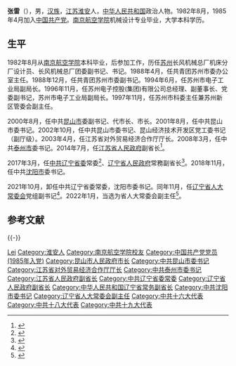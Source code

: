 {{Other uses|張雷}}
'''张雷'''（{{bd|1961年|7月||catIdx=Zhang张}}），男，[[汉族|汉族]]，[[江苏省|江苏]][[淮安市|淮安]]人，[[中华人民共和国|中华人民共和国]]政治人物。1982年8月，1985年4月加入[[中国共产党|中国共产党]]。[[南京航空航天大学|南京航空学院]]机械设计专业毕业，大学本科学历。

== 生平 ==
1982年8月从[[南京航空航天大学|南京航空学院]]本科毕业，后参加工作，历任[[苏州市|苏州]]长风机械总厂机床分厂设计员、长风机械总厂团委副书记、书记。1988年4月，任共青团苏州市委办公室主任。1988年12月，任共青团苏州市委副书记。1994年6月，任苏州市电子工业局副局长。1996年11月，任苏州电子控股(集团)有限公司总经理、副董事长、党委副书记，苏州市电子工业局副局长。1997年11月，任苏州市科委主任兼苏州新区管委会副主任。

2000年8月，任中共[[昆山市|昆山市]]委副书记、代市长、市长。2001年8月，任中共昆山市委书记。2002年10月，任中共昆山市委书记、昆山经济技术开发区党工委书记（副厅级）。2003年4月，任江苏省对外贸易经济合作厅厅长。2008年3月，任中共[[泰州市|泰州市]]委书记。2014年7月，任[[江苏省人民政府|江苏省人民政府]]副省长<ref>{{cite news|title=蓝绍敏当选泰州市人大主任 前任张雷已任江苏副省长|url=http://district.ce.cn/newarea/sddy/201501/26/t20150126_4434235_1.shtml|accessdate=2016-05-23|newspaper=中国经济网|archive-date=2022-06-21|archive-url=https://web.archive.org/web/20220621051646/http://district.ce.cn/newarea/sddy/201501/26/t20150126_4434235_1.shtml}}</ref>。

2017年3月，任[[中国共产党辽宁省委员会|中共辽宁省委]]常委<ref >{{cite web |url=http://www.ce.cn/xwzx/gnsz/gdxw/201703/28/t20170328_21519320.shtml |language= |title=中共中央批准：张雷、刘焕鑫任辽宁省委常委 |publisher=中国经济网 |date=2017年3月28日 |accessdate= |archive-date=2022年6月21日 |archive-url=https://web.archive.org/web/20220621051613/http://www.ce.cn/xwzx/gnsz/gdxw/201703/28/t20170328_21519320.shtml }}</ref>、[[辽宁省人民政府|辽宁省人民政府]]常務副省长<ref>{{cite web|title=张雷、崔枫林任辽宁省副省长，应中元为外事办主任|url=http://www.thepaper.cn/newsDetail_forward_1652635|publisher=澎湃新闻|accessdate=2017-04-01|archive-date=2022-06-22|archive-url=https://web.archive.org/web/20220622102117/http://www.thepaper.cn/newsDetail_forward_1652635}}</ref>。2018年11月，任中共[[沈阳市|沈阳市]]委书记。

2021年10月，卸任中共辽宁省委常委，沈阳市委书记。同年11月，任[[辽宁省人民代表大会常务委员会|辽宁省人大常委会]]党组副书记<ref>{{Cite web|title=张雷任辽宁省人大常委会党组副书记_中国经济网——国家经济门户|url=http://district.ce.cn/newarea/sddy/202111/10/t20211110_37074020.shtml|access-date=2021-11-10|work=district.ce.cn|archive-date=2022-06-20|archive-url=https://web.archive.org/web/20220620095218/http://district.ce.cn/newarea/sddy/202111/10/t20211110_37074020.shtml}}</ref>。2022年1月，当选为省人大常委会副主任<ref>{{Cite web|title=张雷当选辽宁省人大常委会副主任_中国经济网——国家经济门户|url=http://district.ce.cn/newarea/sddy/202201/23/t20220123_37280632.shtml|access-date=2022-06-16|work=district.ce.cn|archive-date=2022-05-23|archive-url=https://web.archive.org/web/20220523040430/http://district.ce.cn/newarea/sddy/202201/23/t20220123_37280632.shtml}}</ref>。

== 参考文献 ==
{{reflist}}

{{-}}
{{start box}}
{{s-ppo|cpc}}
{{s-before|[[易炼红|易炼红]]}}
{{s-title|[[中国共产党沈阳市委员会|中国共产党沈阳市委员会]]书记|2018年11月－2021年10月}}
{{s-after|[[王新伟|王新伟]]}}
{{s-before|[[朱龙生|朱龙生]]}}
{{s-title|[[中国共产党泰州市委员会|中国共产党泰州市委员会]]书记|2008年3月－2014年7月}}
{{s-after|[[蓝绍敏|蓝绍敏]]}}
{{s-before|[[季建业|季建业]]}}
{{s-title|[[中国共产党昆山市委员会|中国共产党昆山市委员会]]书记|2001年8月－2003年4月}}
{{s-after|[[曹新平|曹新平]]}}
{{s-gov|prc}}
{{s-before|[[谭作钧|谭作钧]]}}
{{s-title|[[辽宁省人民政府|辽宁省人民政府]]常务副省长|2017年3月－2019年1月}}
{{s-after|[[陈向群|陈向群]]}}
{{s-before|[[叶坚|叶坚]]}}
{{s-title|[[江苏省对外贸易经济合作厅|江苏省对外贸易经济合作厅]]厅长|2003年4月－2008年3月}}
{{s-after|[[朱民_(1963年)|朱民]]}}
{{s-before|[[季建业|季建业]]}}
{{s-title|[[昆山市人民政府|昆山市人民政府]]市长|2008年8月－2001年8月}}
{{s-after|[[张国华_(1964年)|张国华]]}}
{{end box}}
{{辽宁省领导人}}

{{Authority control}}
{{DEFAULTSORT:Zhang张}}
[[Category:张姓|Lei]]
[[Category:淮安人|Category:淮安人]]
[[Category:南京航空学院校友|Category:南京航空学院校友]]
[[Category:中国共产党党员_(1985年入党)|Category:中国共产党党员 (1985年入党)]]
[[Category:昆山市人民政府市长|Category:昆山市人民政府市长]]
[[Category:中共昆山市委书记|Category:中共昆山市委书记]]
[[Category:江苏省对外贸易经济合作厅厅长|Category:江苏省对外贸易经济合作厅厅长]]
[[Category:中共泰州市委书记|Category:中共泰州市委书记]]
[[Category:江苏省人民政府副省长|Category:江苏省人民政府副省长]]
[[Category:中共辽宁省委常委|Category:中共辽宁省委常委]]
[[Category:辽宁省人民政府副省长|Category:辽宁省人民政府副省长]]
[[Category:中华人民共和国辽宁省常务副省长|Category:中华人民共和国辽宁省常务副省长]]
[[Category:中共沈阳市委书记|Category:中共沈阳市委书记]]
[[Category:辽宁省人大常委会副主任|Category:辽宁省人大常委会副主任]]
[[Category:中共十六大代表|Category:中共十六大代表]]
[[Category:中共十八大代表|Category:中共十八大代表]]
[[Category:中共十九大代表|Category:中共十九大代表]]